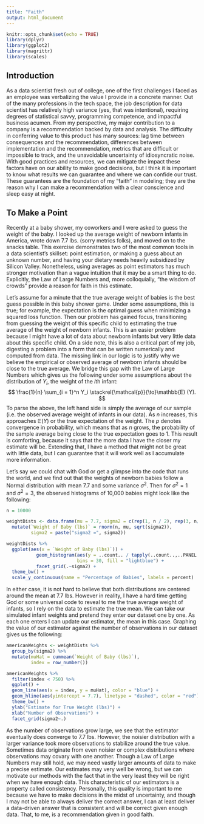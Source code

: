 ```yaml
---
title: "Faith"
output: html_document
---
```


```r
knitr::opts_chunk$set(echo = TRUE)
library(dplyr)
library(ggplot2)
library(magrittr)
library(scales)
```

## Introduction

As a data scientist fresh out of college, one of the first challenges I faced as an employee was verbalizing the value I provide in a concrete manner. Out of the many professions in the tech space, the job description for data scientist has relatively high variance (yes, that was intentional), requiring degrees of statistical savvy, programming competence, and impactful business acumen. From my perspective, my major contribution to a company is a recommendation backed by data and analysis. The difficulty in conferring value to this product has many sources: lag time between consequences and the recommendation, differences between implementation and the recommendation, metrics that are difficult or impossible to track, and the unavoidable uncertainty of idiosyncratic noise. With good practices and resources, we can mitigate the impact these factors have on our ability to make good decisions, but I think it is important to know what results we can guarantee and where we can confide our trust. These guarantees are the foundation of my "faith" in modeling; they are the reason why I can make a recommendation with a clear conscience and sleep easy at night.

## To Make a Point 

Recently at a baby shower, my coworkers and I were asked to guess the weight of the baby. I looked up the average weight of newborn infants in America, wrote down 7.7 lbs. (sorry metrics folks), and moved on to the snacks table. This exercise demonstrates two of the most common tools in a data scientist's skillset: point estimation, or making a guess about an unknown number, and having your dietary needs heavily subsidized by Silicon Valley. Nonetheless, using averages as point estimators has much stronger motivation than a vague intuition that it may be a smart thing to do. Explicitly, the Law of Large Numbers and, more colloquially, "the wisdom of crowds" provide a reason for faith in this estimate.

Let's assume for a minute that the true average weight of babies is the best guess possible in this baby shower game. Under some assumptions, this is true; for example, the expectation is the optimal guess when minimizing a squared loss function. Then our problem has gained focus, transitioning from guessing the weight of this specific child to estimating the true average of the weight of newborn infants. This is an easier problem because I might have a lot of data about newborn infants but very little data about this specific child. On a side note, this is also a critical part of my job, digesting a problem into a form that can be written numerically and computed from data. The missing link in our logic is to justify why we believe the empirical or observed average of newborn infants should be close to the true average. We bridge this gap with the Law of Large Numbers which gives us the following under some assumptions about the distribution of $Y_i$, the weight of the $i$th infant:
$$
\frac{1}{n} \sum_{i = 1}^n Y_i \stackrel{\mathcal{p}}{\to}\mathbb{E} (Y).
$$
To parse the above, the left hand side is simply the average of our sample (i.e. the observed average weight of infants in our data). As $n$ increases, this approaches $\mathbb{E}(Y)$ or the true expectation of the weight. The $p$ denotes convergence in probability, which means that as $n$ grows, the probability of the sample average being close to the true expectation goes to 1. This result is comforting, because it says that the more data I have the closer my estimate will be. Extending that, I have a method that might not be great with little data, but I can guarantee that it will work well as I accumulate more information.

Let's say we could chat with God or get a glimpse into the code that runs the world, and we find out that the weights of newborn babies follow a Normal distribution with mean 7.7 and some variance $\sigma^2$. Then for $\sigma^2 = 1$ and $\sigma^2 = 3$, the observed histograms of 10,000 babies might look like the following:

```r
n = 10000

weightDists <- data.frame(mu = 7.7, sigma2 = c(rep(1, n / 2), rep(3, n/2))) %>%
  mutate(`Weight of Baby (lbs)` = rnorm(n, mu, sqrt(sigma2)),
         sigma2 = paste("sigma2 =", sigma2))

weightDists %>%
  ggplot(aes(x = `Weight of Baby (lbs)`)) +
           geom_histogram(aes(y = ..count.. / tapply(..count..,..PANEL..,sum)[..PANEL..]), 
                          bins = 30, fill = "lightblue") +
           facet_grid(.~sigma2) +
  theme_bw() +
  scale_y_continuous(name = "Percentage of Babies", labels = percent)
```

In either case, it is not hard to believe that both distributions are centered around the mean at 7.7 lbs. However in reality, I have a hard time getting God or some universal code to reveal to me the true average weight of infants, so I rely on the data to estimate the true mean. We can take our simulated infant weights and pretend they enter our dataset one by one. As each one enters I can update our estimator, the mean in this case. Graphing the value of our estimator against the number of observations in our dataset gives us the following:

```r
americanWeights <- weightDists %>%
  group_by(sigma2) %>%
  mutate(muHat = cummean(`Weight of Baby (lbs)`),
         index = row_number())

americanWeights %>%
  filter(index < 750) %>%
  ggplot() +
  geom_line(aes(x = index, y = muHat), color = "blue") +
  geom_hline(aes(yintercept = 7.7), linetype = "dashed", color = "red") +
  theme_bw() +
  ylab("Estimate for True Weight (lbs)") +
  xlab("Number of Observations") +
  facet_grid(sigma2~.)
```

As the number of observations grow large, we see that the estimator eventually does converge to 7.7 lbs. However, the noisier distribution with a larger variance took more observations to stabilize around the true value. Sometimes data originate from even noisier or complex distributions where observations may covary with one another. Though a Law of Large Numbers may still hold, we may need vastly larger amounts of data to make a precise estimate. Our estimates may very well be wrong, but we can motivate our methods with the fact that in the very least they will be right when we have enough data. This characteristic of our estimators is a property called consistency. Personally, this quality is important to me because we have to make decisions in the midst of uncertainty, and though I may not be able to always deliver the correct answer, I can at least deliver a data-driven answer that is consistent and will be correct given enough data. That, to me, is a recommendation given in good faith.
